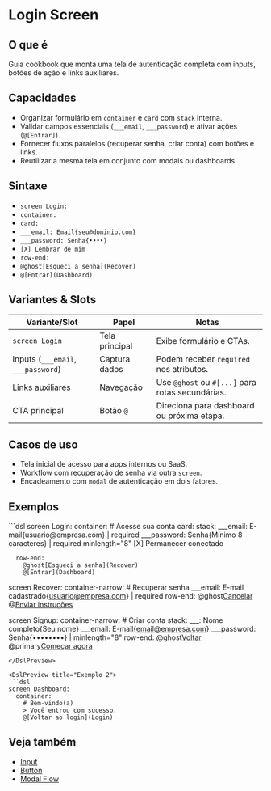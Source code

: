 # Login Screen

## O que é
Guia cookbook que monta uma tela de autenticação completa com inputs, botões de ação e links auxiliares.

## Capacidades
- Organizar formulário em `container` e `card` com `stack` interna.
- Validar campos essenciais (`___email`, `___password`) e ativar ações (`@[Entrar]`).
- Fornecer fluxos paralelos (recuperar senha, criar conta) com botões e links.
- Reutilizar a mesma tela em conjunto com modais ou dashboards.

## Sintaxe
- `screen Login:`
- `container:`
- `card:`
- `___email: Email{seu@dominio.com}`
- `___password: Senha{••••}`
- `[X] Lembrar de mim`
- `row-end:`
- `@ghost[Esqueci a senha](Recover)`
- `@[Entrar](Dashboard)`


## Variantes & Slots
| Variante/Slot | Papel | Notas |
| --- | --- | --- |
| `screen Login` | Tela principal | Exibe formulário e CTAs. |
| Inputs (`___email`, `___password`) | Captura dados | Podem receber `required` nos atributos. |
| Links auxiliares | Navegação | Use `@ghost` ou `#[...]` para rotas secundárias. |
| CTA principal | Botão `@` | Direciona para dashboard ou próxima etapa. |

## Casos de uso
- Tela inicial de acesso para apps internos ou SaaS.
- Workflow com recuperação de senha via outra `screen`. 
- Encadeamento com `modal` de autenticação em dois fatores.

## Exemplos
<DslPreview title="Exemplo 1">
```dsl
screen Login:
  container:
    # Acesse sua conta
    card:
      stack:
        ___email: E-mail{usuario@empresa.com} | required
        ___password: Senha{Mínimo 8 caracteres} | required minlength="8"
        [X] Permanecer conectado

      row-end:
        @ghost[Esqueci a senha](Recover)
        @[Entrar](Dashboard)

screen Recover:
  container-narrow:
    # Recuperar senha
    ___email: E-mail cadastrado{usuario@empresa.com} | required
    row-end:
      @ghost[Cancelar](-1)
      @[Enviar instruções](sendReset)

screen Signup:
  container-narrow:
    # Criar conta
    stack:
      ___: Nome completo{Seu nome}
      ___email: E-mail{email@empresa.com}
      ___password: Senha{••••••••} | minlength="8"
    row-end:
      @ghost[Voltar](Login)
      @primary[Começar agora](createAccount)
```
</DslPreview>

<DslPreview title="Exemplo 2">
```dsl
screen Dashboard:
  container:
    # Bem-vindo(a)
    > Você entrou com sucesso.
    @[Voltar ao login](Login)
```
</DslPreview>

## Veja também
- [Input](./input)
- [Button](./button)
- [Modal Flow](./modal-flow)
